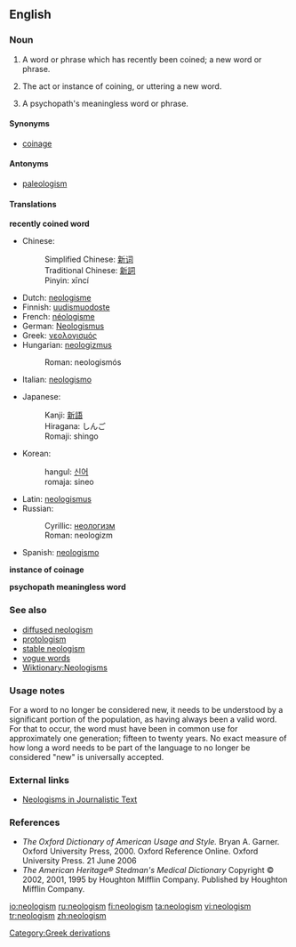 ==English==

===Noun===
{{en-noun|s|-}}

# A word or phrase which has recently been coined; a new word or phrase. 
# {{uncountable}} The act or instance of coining, or uttering a new word.
# A psychopath's meaningless word or phrase.

====Synonyms====
* [[coinage]]

====Antonyms====
* [[paleologism]]

====Translations====
'''recently coined word'''
{{top}}
*Chinese: 
*:Simplified Chinese: [[新词]]
*:Traditional Chinese: [[新詞]]
*:Pinyin: xīncí
*Dutch: [[neologisme]] {{n}}
*Finnish: [[uudismuodoste]]
*French: [[néologisme]] {{m}}
*German: [[Neologismus]] {{m}}
*Greek: [[νεολογισμός]]
*Hungarian: [[neologizmus]]
*:Roman: neologismós
*Italian: [[neologismo]] {{m}}
{{mid}}
*Japanese: 
*:Kanji: [[新語]]
*:Hiragana: しんご
*:Romaji: shingo
*Korean: 
*:hangul: [[신어]]
*:romaja: sineo
*Latin: [[neologismus]] {{m}}
*Russian: 
*:Cyrillic: [[неологизм]]
*:Roman: neologizm
*Spanish: [[neologismo]] {{m}}
{{bottom}}

'''instance of coinage'''
{{top}}
{{mid}}
{{bottom}}

'''psychopath meaningless word'''
{{top}}
{{mid}}
{{bottom}}

===See also===
* [[diffused neologism]]
* [[protologism]]
* [[stable neologism]]
* [[vogue word]]s
* [[Wiktionary:Neologisms]]

===Usage notes===
For a word to no longer be considered new, it needs to be understood by a significant portion of the population, as having always been a valid word.  For that to occur, the word must have been in common use for approximately one generation; fifteen to twenty years.  No exact measure of how long a word needs to be part of the language to no longer be considered "new" is universally accepted.

===External links===
* [http://rdues.uce.ac.uk/neologisms.shtml Neologisms in Journalistic Text]

===References===
*''The Oxford Dictionary of American Usage and Style.''  Bryan A. Garner. Oxford University Press, 2000. Oxford Reference Online. Oxford University Press.  21 June 2006
*''The American Heritage® Stedman's Medical Dictionary'' Copyright © 2002, 2001, 1995 by Houghton Mifflin Company. Published by Houghton Mifflin Company.

[[Category:Greek derivations]]

[[io:neologism]]
[[ru:neologism]]
[[fi:neologism]]
[[ta:neologism]]
[[vi:neologism]]
[[tr:neologism]]
[[zh:neologism]]